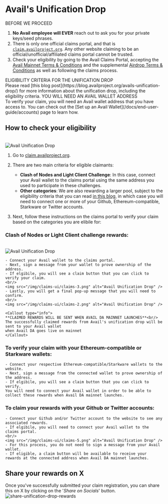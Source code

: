 
# Avail's Unification Drop

<Callout type="error" emoji="🚫">
BEFORE WE PROCEED<br/>

1. **No Avail employee will EVER** reach out to ask you for your private keys/seed phrases.
2. There is only one official claims portal, and that is [`claim.availproject.org`](https://claim.availproject.org). Any other website claiming
to be an official/unofficial/affiliated claims portal cannot be trusted.
3. Check your eligibility by going to the Avail Claims Portal, accepting the [Avail Mainnet Terms & Conditions](https://avail-project.notion.site/Avail-Mainnet-Ts-Cs-adab514839a74022a61bbfb3e3a6f548) and the supplemental [Airdrop Terms & Conditions](https://avail-project.notion.site/Avail-Mainnet-Airdrop-T-Cs-a3c5b27bbc62444ebcff55d6aaa20359) as well as following the claims process.
</Callout>

<Callout type="info">
ELIGIBILITY CRITERIA FOR THE UNIFICATION DROP<br/>
Please read [this blog post](https://blog.availproject.org/avails-unification-drop/)  for more information about the unification drop, including the eligibility criteria.
</Callout>

<Callout type="info">
YOU WILL NEED AN AVAIL WALLET ADDRESS<br/>
To verify your claim, you will need an Avail wallet address that you have access to.
You can check out the [Set up an Avail Wallet](/docs/end-user-guide/accounts) page to learn how.
</Callout>

## How to check your eligibility
<br/>
<img src="/img/claims-ui-banner.png" alt="Avail Unification Drop" />

1. Go to [claim.availproject.org](https://claim.availproject.org).

2. There are two main criteria for eligible claimants:
    - **Clash of Nodes and Light Client Challenge**: In this case, connect your Avail wallet to the claims portal using the same address
    you used to participate in these challenges.
    - **Other categories**: We are also rewarding a larger pool, subject to the eligibility criteria that you can read 
    [in this blog](https://blog.availproject.org/avails-unification-drop/),
    in which case you will need to connect one or more of your Github, Ethereum-compatible, Starkware or Twitter accounts.

3. Next, follow these instructions on the claims portal to verify your claim based on the categories you are elibile for:

### Clash of Nodes or Light Client challenge rewards:
<br/>
<img src="/img/claims-ui/claims-1.png" alt="Avail Unification Drop" />

    - Connect your Avail wallet to the claims portal.
    - Next, sign a message from your wallet to prove ownership of the address.
    - If elgibile, you will see a claim button that you can click to verify your claim.
    <br/>
    <img src="/img/claims-ui/claims-3.png" alt="Avail Unification Drop" />
    - Lastly, you will get a final pop-up message that you will need to confirm.
    <br/>
    <img src="/img/claims-ui/claims-2.png" alt="Avail Unification Drop" />

    <Callout type="info">
    **CLAIMED REWARDS WILL BE SENT WHEN AVAIL DA MAINNET LAUNCHES**<br/>
    The successfully claimed rewards from Avail's unification drop will be sent to your Avail wallet
    when Avail DA goes live on mainnet
    </Callout>

### To verify your claim with your Ethereum-compatible or Starkware wallets:
    - Connect your respective Ethereum-compatible/Starkware wallets to the website.
    - Next, sign a message from the connected wallet to prove ownership of the address.
    - If elgibile, you will see a claim button that you can click to verify.
    You will need to connect your Avail wallet in order to be able to collect these rewards when Avail DA mainnet launches.

### To claim your rewards with your Github or Twitter accounts:
    - Connect your Github and/or Twitter account to the website to see any associated rewards.
    - If elgibile, you will need to connect your Avail wallet to the claims portal.
    <br/>
    <img src="/img/claims-ui/claims-5.png" alt="Avail Unification Drop" />
    - For this process, you do not need to sign a message from your Avail wallet.
    - If eligible, a claim button will be available to receive your rewards at the connected address when Avail DA mainnet launches.

## Share your rewards on X

Once you've successfully submitted your claim registration, you can share this on X by clicking
on the '*Share on Socials*' button.
<br/>
<img src="/img/claims-ui/claims-7.png" alt="share-unification-drop-rewards" />